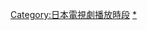 {{Catnav|頁面分類|人类社会|文化|电视剧|各國電視劇|日本電視劇|富士電視台電視劇}}
{{Catnav|頁面分類|...|电视节目|电视剧|各國電視劇|日本電視劇|富士電視台電視劇}}
{{Catnav|頁面分類|...|电视|电视节目|日本电视节目|日本電視劇|富士電視台電視劇}}
{{Catnav|頁面分類|...|各國電視|日本電視|日本电视节目|日本電視劇|富士電視台電視劇}}
{{Catnav|頁面分類|...|电视|各國電視|各國電視劇|日本電視劇|富士電視台電視劇}}

{{catmore|富士電視台週日晚間九點連續劇系列}}

[[Category:日本電視劇播放時段|Category:日本電視劇播放時段]]
[[Category:富士電視台電視劇|*]]